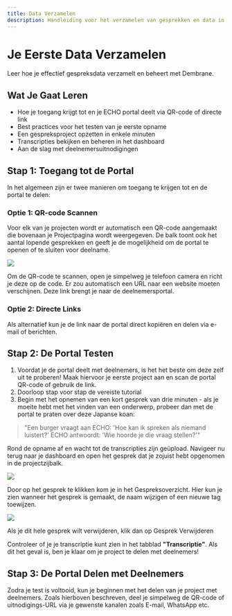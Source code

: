 ---
title: Data Verzamelen
description: Handleiding voor het verzamelen van gesprekken en data in Dembrane
---

# Je Eerste Data Verzamelen

Leer hoe je effectief gespreksdata verzamelt en beheert met Dembrane.

## Wat Je Gaat Leren
- Hoe je toegang krijgt tot en je ECHO portal deelt via QR-code of directe link
- Best practices voor het testen van je eerste opname
- Een gespreksproject opzetten in enkele minuten
- Transcripties bekijken en beheren in het dashboard
- Aan de slag met deelnemersuitnodigingen


## Stap 1: Toegang tot de Portal

In het algemeen zijn er twee manieren om toegang te krijgen tot en de portal te delen:

### Optie 1: QR-code Scannen
Voor elk van je projecten wordt er automatisch een QR-code aangemaakt die bovenaan je Projectpagina wordt weergegeven. De balk toont ook het aantal lopende gesprekken en geeft je de mogelijkheid om de portal te openen of te sluiten voor deelname.

![](/img7.png)

Om de QR-code te scannen, open je simpelweg je telefoon camera en richt je deze op de code. Er zou automatisch een URL naar een website moeten verschijnen. Deze link brengt je naar de deelnemersportal.

### Optie 2: Directe Links
Als alternatief kun je de link naar de portal direct kopiëren en delen via e-mail of berichten.

## Stap 2: De Portal Testen

1. Voordat je de portal deelt met deelnemers, is het het beste om deze zelf uit te proberen! Maak hiervoor je eerste project aan en scan de portal QR-code of gebruik de link.
2. Doorloop stap voor stap de vereiste tutorial
3. Begin met het opnemen van een kort gesprek van drie minuten - als je moeite hebt met het vinden van een onderwerp, probeer dan met de portal te praten over deze Japanse koan:

> "Een burger vraagt aan ECHO: 'Hoe kan ik spreken als niemand luistert?' ECHO antwoordt: 'Wie hoorde je die vraag stellen?'"

Rond de opname af en wacht tot de transcripties zijn geüpload. Navigeer nu terug naar je dashboard en open het gesprek dat je zojuist hebt opgenomen in de projectzijbalk.

![](/img11.png)

Door op het gesprek te klikken kom je in het Gespreksoverzicht. Hier kun je zien wanneer het gesprek is gemaakt, de naam wijzigen of een nieuwe tag toewijzen.

![](/img10.png)

Als je dit hele gesprek wilt verwijderen, klik dan op <span className="text-red-500">Gesprek Verwijderen</span>

Controleer of je je transcriptie kunt zien in het tabblad **"Transcriptie"**. Als dit het geval is, ben je klaar om je project te delen met deelnemers!

## Stap 3: De Portal Delen met Deelnemers

Zodra je test is voltooid, kun je beginnen met het delen van je project met deelnemers. Zoals hierboven beschreven, deel je simpelweg de QR-code of uitnodigings-URL via je gewenste kanalen zoals E-mail, WhatsApp etc. 